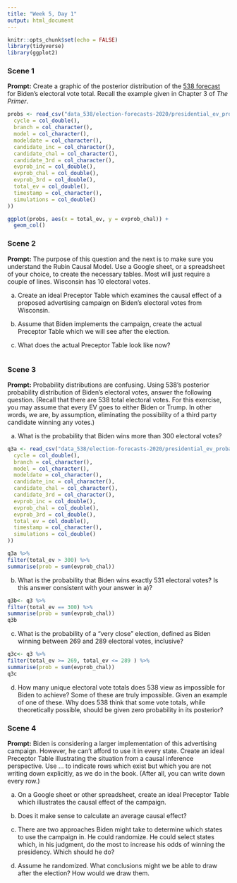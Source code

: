 ```yaml
---
title: "Week 5, Day 1"
output: html_document
---
```


```r
knitr::opts_chunk$set(echo = FALSE)
library(tidyverse)
library(ggplot2)
```


### Scene 1

**Prompt:** Create a graphic of the posterior distribution of the [538 forecast](https://projects.fivethirtyeight.com/2020-election-forecast/) for Biden's electoral vote total. Recall the example given in Chapter 3 of *The Primer*.

```r
probs <- read_csv("data_538/election-forecasts-2020/presidential_ev_probabilities_2020.csv", col_type = cols(
  cycle = col_double(),
  branch = col_character(),
  model = col_character(),
  modeldate = col_character(),
  candidate_inc = col_character(),
  candidate_chal = col_character(),
  candidate_3rd = col_character(),
  evprob_inc = col_double(),
  evprob_chal = col_double(),
  evprob_3rd = col_double(),
  total_ev = col_double(),
  timestamp = col_character(),
  simulations = col_double()
))

ggplot(probs, aes(x = total_ev, y = evprob_chal)) +
  geom_col()
```


### Scene 2

**Prompt:** The purpose of this question and the next is to make sure you understand the Rubin Causal Model. Use a Google sheet, or a spreadsheet of your choice, to create the necessary tables. Most will just require a couple of lines. Wisconsin has 10 electoral votes.

a) Create an ideal Preceptor Table which examines the causal effect of a proposed advertising campaign on Biden's electoral votes from Wisconsin. 

b) Assume that Biden implements the campaign, create the actual Preceptor Table which we will see after the election.

c) What does the actual Preceptor Table look like now?

```r

```



### Scene 3

**Prompt:** Probability distributions are confusing. Using 538's posterior probability distribution of Biden's electoral votes, answer the following question. (Recall that there are 538 total electoral votes. For this exercise, you may assume that every EV goes to either Biden or Trump. In other words, we are, by assumption, eliminating the possibility of a third party candidate winning any votes.)


a) What is the probability that Biden wins more than 300 electoral votes?

```r
q3a <- read_csv("data_538/election-forecasts-2020/presidential_ev_probabilities_2020.csv", col_type = cols(
  cycle = col_double(),
  branch = col_character(),
  model = col_character(),
  modeldate = col_character(),
  candidate_inc = col_character(),
  candidate_chal = col_character(),
  candidate_3rd = col_character(),
  evprob_inc = col_double(),
  evprob_chal = col_double(),
  evprob_3rd = col_double(),
  total_ev = col_double(),
  timestamp = col_character(),
  simulations = col_double()
))

q3a %>%
filter(total_ev > 300) %>%
summarise(prob = sum(evprob_chal))
```


b) What is the probability that Biden wins exactly 531 electoral votes? Is this answer consistent with your answer in a)?

```r
q3b<- q3 %>%
filter(total_ev == 300) %>%
summarise(prob = sum(evprob_chal))
q3b
```

c) What is the probability of a "very close" election, defined as Biden winning between 269 and 289 electoral votes, inclusive?

```r
q3c<- q3 %>%
filter(total_ev >= 269, total_ev <= 289 ) %>%
summarise(prob = sum(evprob_chal))
q3c
```

d) How many unique electoral vote totals does 538 view as impossible for Biden to achieve? Some of these are truly impossible. Given an example of one of these. Why does 538 think that some vote totals, while theoretically possible, should be given zero probability in its posterior?






### Scene 4

**Prompt:** Biden is considering a larger implementation of this advertising campaign. However, he can't afford to use it in every state. Create an ideal Preceptor Table illustrating the situation from a causal inference perspective. Use ... to indicate rows which exist but which you are not writing down explicitly, as we do in the book. (After all, you can write down every row.)

a) On a Google sheet or other spreadsheet, create an ideal Preceptor Table which illustrates the causal effect of the campaign.

b) Does it make sense to calculate an average causal effect?

c) There are two approaches Biden might take to determine which states to use the campaign in. He could randomize. He could select states which, in his judgment, do the most to increase his odds of winning the presidency. Which should he do?

d) Assume he randomized. What conclusions might we be able to draw after the election? How would we draw them.

